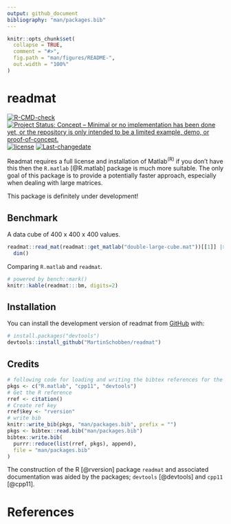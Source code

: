 ```yaml
---
output: github_document
bibliography: "man/packages.bib"
---
```


<!-- README.md is generated from README.Rmd. Please edit that file -->

```r
knitr::opts_chunk$set(
  collapse = TRUE,
  comment = "#>",
  fig.path = "man/figures/README-",
  out.width = "100%"
)
```

# readmat

<!-- badges: start -->
[![R-CMD-check](https://github.com/MartinSchobben/readmat/workflows/R-CMD-check/badge.svg)](https://github.com/MartinSchobben/readmat/actions)
[![Project Status: Concept – Minimal or no implementation has been done yet, or the repository is only intended to be a limited example, demo, or proof-of-concept.](https://www.repostatus.org/badges/latest/concept.svg)](https://www.repostatus.org/#concept)
[![license](https://img.shields.io/github/license/mashape/apistatus.svg)](https://choosealicense.com/licenses/mit/)
[![Last-changedate](https://img.shields.io/badge/last%20change-`r gsub('-', '--', Sys.Date())`-yellowgreen.svg)](/commits/master)
<!-- badges: end -->

Readmat requires  a full license and installation of Matlab^(R)^ if you don't have this then the `R.matlab` [@R.matlab] package is much more suitable. The only goal of this package is to provide a potentially faster approach, especially when dealing with large matrices.

This package is definitely under development!

## Benchmark

A data cube of 400 x 400 x 400 values.

```r
readmat::read_mat(readmat::get_matlab("double-large-cube.mat"))[[1]] |> 
  dim()
```

Comparing `R.matlab` and `readmat`.

```r
# powered by bench::mark()
knitr::kable(readmat:::bm, digits=2)
```

## Installation

You can install the development version of readmat from [GitHub](https://github.com/) with:

``` r
# install.packages("devtools")
devtools::install_github("MartinSchobben/readmat")
```

## Credits

```r
# following code for loading and writing the bibtex references for the used pkgs
pkgs <- c("R.matlab", "cpp11", "devtools")  
# Get the R reference
rref <- citation()
# Create ref key
rref$key <- "rversion"
# write bib
knitr::write_bib(pkgs, "man/packages.bib", prefix = "")
pkgs <- bibtex::read.bib("man/packages.bib")
bibtex::write.bib(
  purrr::reduce(list(rref, pkgs), append), 
  file = "man/packages.bib"
)
```

The construction of the R [@rversion] package `readmat` and associated documentation was aided by the packages; `devtools` [@devtools] and `cpp11` [@cpp11].

# References
